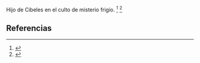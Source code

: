 Hijo de Cibeles en el culto de misterio frigio. <ref name="n0">{{lib|LU|98|4|2-8}}</ref> <ref name="n1">{{lib|LU|98|5|5}}</ref> 

== Referencias ==

<references/>

